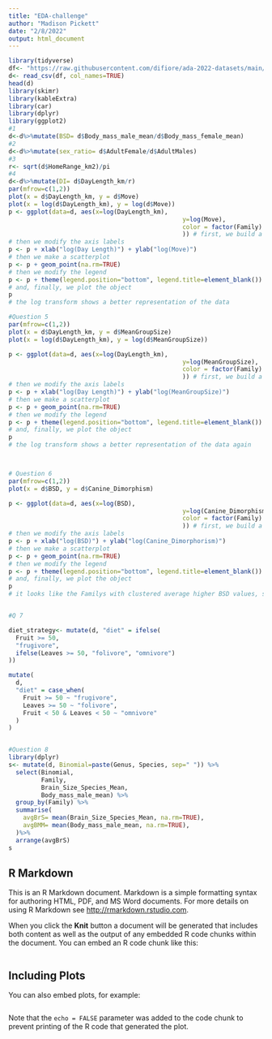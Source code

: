 ```yaml
---
title: "EDA-challenge"
author: "Madison Pickett"
date: "2/8/2022"
output: html_document
---
```


```r
library(tidyverse)
df<- "https://raw.githubusercontent.com/difiore/ada-2022-datasets/main/data-wrangling.csv"
d<- read_csv(df, col_names=TRUE)
head(d)
library(skimr)
library(kableExtra)
library(car)
library(dplyr)
library(ggplot2)
#1
d<-d%>%mutate(BSD= d$Body_mass_male_mean/d$Body_mass_female_mean)
#2
d<-d%>%mutate(sex_ratio= d$AdultFemale/d$AdultMales)
#3
r<- sqrt(d$HomeRange_km2)/pi
#4
d<-d%>%mutate(DI= d$DayLength_km/r)
par(mfrow=c(1,2))
plot(x = d$DayLength_km, y = d$Move)
plot(x = log(d$DayLength_km), y = log(d$Move))
p <- ggplot(data=d, aes(x=log(DayLength_km),
                                                y=log(Move),
                                                color = factor(Family)
                                                )) # first, we build a plot object and color points by Family
# then we modify the axis labels
p <- p + xlab("log(Day Length)") + ylab("log(Move)")
# then we make a scatterplot
p <- p + geom_point(na.rm=TRUE)
# then we modify the legend
p <- p + theme(legend.position="bottom", legend.title=element_blank())
# and, finally, we plot the object
p
# the log transform shows a better representation of the data 

#Question 5
par(mfrow=c(1,2))
plot(x = d$DayLength_km, y = d$MeanGroupSize)
plot(x = log(d$DayLength_km), y = log(d$MeanGroupSize))

p <- ggplot(data=d, aes(x=log(DayLength_km),
                                                y=log(MeanGroupSize),
                                                color = factor(Family)
                                                )) # first, we build a plot object and color points by Family
# then we modify the axis labels
p <- p + xlab("log(Day Length)") + ylab("log(MeanGroupSize)")
# then we make a scatterplot
p <- p + geom_point(na.rm=TRUE)
# then we modify the legend
p <- p + theme(legend.position="bottom", legend.title=element_blank())
# and, finally, we plot the object
p
# the log transform shows a better representation of the data again



# Question 6
par(mfrow=c(1,2))
plot(x = d$BSD, y = d$Canine_Dimorphism)

p <- ggplot(data=d, aes(x=log(BSD),
                                                y=log(Canine_Dimorphism),
                                                color = factor(Family)
                                                )) # first, we build a plot object and color points by Family
# then we modify the axis labels
p <- p + xlab("log(BSD)") + ylab("log(Canine_Dimorphorism)")
# then we make a scatterplot
p <- p + geom_point(na.rm=TRUE)
# then we modify the legend
p <- p + theme(legend.position="bottom", legend.title=element_blank())
# and, finally, we plot the object
p
# it looks like the Familys with clustered average higher BSD values, showed higher Canine Dimorphism values 


#Q 7 

diet_strategy<- mutate(d, "diet" = ifelse(
  Fruit >= 50,
  "frugivore",
  ifelse(Leaves >= 50, "folivore", "omnivore")
))

mutate(
  d,
  "diet" = case_when(
    Fruit >= 50 ~ "frugivore",
    Leaves >= 50 ~ "folivore",
    Fruit < 50 & Leaves < 50 ~ "omnivore"
  )
)


#Question 8 
library(dplyr)
s<- mutate(d, Binomial=paste(Genus, Species, sep=" ")) %>%
  select(Binomial,
         Family, 
         Brain_Size_Species_Mean,
         Body_mass_male_mean) %>%
  group_by(Family) %>%
  summarise(
    avgBrS= mean(Brain_Size_Species_Mean, na.rm=TRUE),
    avgBMM= mean(Body_mass_male_mean, na.rm=TRUE),
  )%>%
  arrange(avgBrS)
s

```

## R Markdown

This is an R Markdown document. Markdown is a simple formatting syntax for authoring HTML, PDF, and MS Word documents. For more details on using R Markdown see <http://rmarkdown.rstudio.com>.

When you click the **Knit** button a document will be generated that includes both content as well as the output of any embedded R code chunks within the document. You can embed an R code chunk like this:

```r
```

## Including Plots

You can also embed plots, for example:

```r
```

Note that the `echo = FALSE` parameter was added to the code chunk to prevent printing of the R code that generated the plot.
